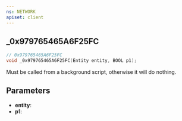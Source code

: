 ```yaml
---
ns: NETWORK
apiset: client
---
```

## _0x979765465A6F25FC

```c
// 0x979765465A6F25FC
void _0x979765465A6F25FC(Entity entity, BOOL p1);
```

Must be called from a background script, otherwise it will do nothing.

## Parameters
* **entity**:
* **p1**: